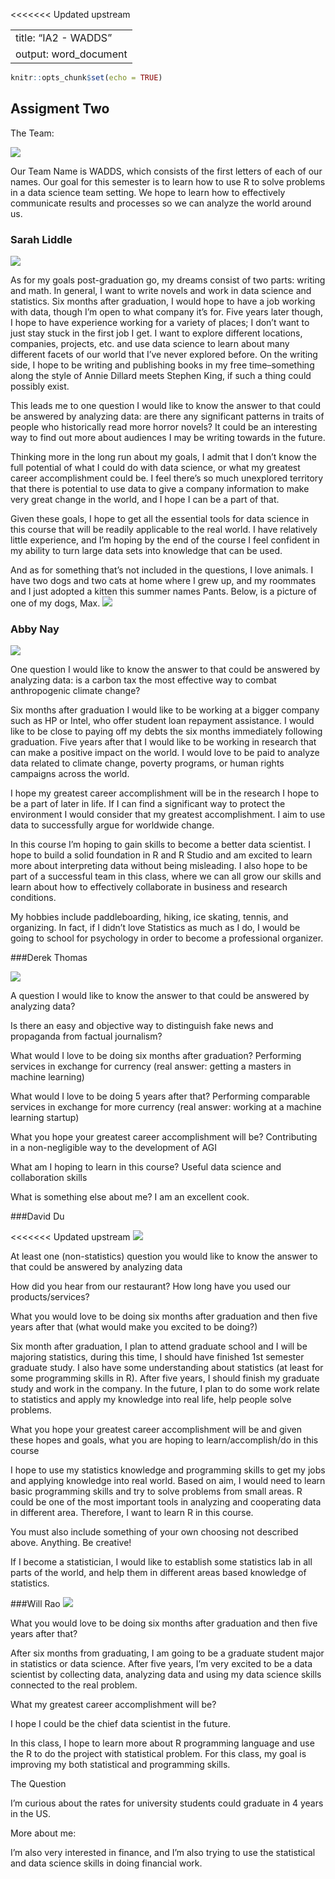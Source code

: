 <<<<<<< Updated upstream

---
title: "IA2 - WADDS"
output: word_document
---

```{r setup, include=FALSE}
knitr::opts_chunk$set(echo = TRUE)
```

## Assigment Two
The Team:

![](team_photo.jpg)

Our Team Name is WADDS, which consists of the first letters of each of our names. Our goal for this semester is to learn how to use R to solve problems in a data science team setting. We hope to learn how to effectively communicate results and processes so we can analyze the world around us.

### Sarah Liddle

![](sarah.jpg)

As for my goals post-graduation go, my dreams consist of two parts: writing and math. In general, I want to write novels and work in data science and statistics. Six months after graduation, I would hope to have a job working with data, though I'm open to what company it's for. Five years later though, I hope to have experience working for a variety of places; I don't want to just stay stuck in the first job I get. I want to explore different locations, companies, projects, etc. and use data science to learn about many different facets of our world that I've never explored before. On the writing side, I hope to be writing and publishing books in my free time--something along the style of Annie Dillard meets Stephen King, if such a thing could possibly exist. 

This leads me to one question I would like to know the answer to that could be answered by analyzing data: are there any significant patterns in traits of people who historically read more horror novels? It could be an interesting way to find out more about audiences I may be writing towards in the future. 

Thinking more in the long run about my goals, I admit that I don't know the full potential of what I could do with data science, or what my greatest career accomplishment could be. I feel there's so much unexplored territory that there is potential to use data to give a company information to make very great change in the world, and I hope I can be a part of that. 

Given these goals, I hope to get all the essential tools for data science in this course that will be readily applicable to the real world. I have relatively little experience, and I'm hoping by the end of the course I feel confident in my ability to turn large data sets into knowledge that can be used. 

And as for something that's not included in the questions, I love animals. I have two dogs and two cats at home where I grew up, and my roommates and I just adopted a kitten this summer names Pants. Below, is a picture of one of my dogs, Max.
![](max.jpg)

### Abby Nay

![](abby.jpg)

One question I would like to know the answer to that could be answered by analyzing data: is a carbon tax the most effective way to combat anthropogenic climate change?

Six months after graduation I would like to be working at a bigger company such as HP or Intel, who offer student loan repayment assistance. I would like to be close to paying off my debts the six months immediately following graduation. Five years after that I would like to be working in research that can make a positive impact on the world. I would love to be paid to analyze data related to climate change, poverty programs, or human rights campaigns across the world.

I hope my greatest career accomplishment will be in the research I hope to be a part of later in life. If I can find a significant way to protect the environment I would consider that my greatest accomplishment. I aim to use data to successfully argue for worldwide change.

In this course I'm hoping to gain skills to become a better data scientist. I hope to build a solid foundation in R and R Studio and am excited to learn more about interpreting data without being misleading. I also hope to be part of a successful team in this class, where we can all grow our skills and learn about how to effectively collaborate in business and research conditions.

My hobbies include paddleboarding, hiking, ice skating, tennis, and organizing. In fact, if I didn't love Statistics as much as I do, I would be going to school for psychology in order to become a professional organizer.

###Derek Thomas

![](derek_photo.jpg)

A question I would like to know the answer to that could be answered by analyzing data?

Is there an easy and objective way to distinguish fake news and propaganda from factual journalism?

What would I love to be doing six months after graduation?
Performing services in exchange for currency
(real answer: getting a masters in machine learning)

What would I love to be doing 5 years after that?
Performing comparable services in exchange for more currency
(real answer: working at a machine learning startup)

What you hope your greatest career accomplishment will be?
Contributing in a non-negligible way to the development of AGI

What am I hoping to learn in this course?
Useful data science and collaboration skills 

What is something else about me?
I am an excellent cook.

###David Du

<<<<<<< Updated upstream
![](David_Du.jpg)

At least one (non-statistics) question you would like to know the answer to that could be answered by analyzing data

How did you hear from our restaurant? 
How long have you used our products/services?

What you would love to be doing six months after graduation and then five years after that (what would make you excited to be doing?)

Six month after graduation, I plan to attend graduate school and I will be majoring statistics, during this time, I should have finished 1st semester graduate study. I also have some understanding about statistics (at least for some programming skills in R). After five years, I should finish my graduate study and work in the company. In the future, I plan to do some work relate to statistics and apply my knowledge into real life, help people solve problems.

What you hope your greatest career accomplishment will be and given these hopes and goals, what you are hoping to learn/accomplish/do in this course

I hope to use my statistics knowledge and programming skills to get my jobs and applying knowledge into real world. Based on aim, I would need to learn basic programming skills and try to solve problems from small areas. R could be one of the most important tools in analyzing and cooperating data in different area. Therefore, I want to learn R in this course.

You must also include something of your own choosing not described above. Anything. Be creative!

If I become a statistician, I would like to establish some statistics lab in all parts of the world, and help them in different areas based knowledge of statistics.

###Will Rao
![](Will.jpg)

What you would love to be doing six months after graduation and then five years after that?

After six months from graduating, I am going to be a graduate student major in statistics or data science. After five years, I'm very excited to be a data scientist by collecting data, analyzing data and using my data science skills connected to the real problem.

What my greatest career accomplishment will be?

I hope I could be the chief data scientist in the future.

In this class, I hope to learn more about R programming language and use the R to do the project with statistical problem. For this class, my goal is improving my both statistical and programming skills. 

The Question

I'm curious about the rates for university students could graduate in 4 years in the US.

More about me:

I'm also very interested in finance, and I'm also trying to use the statistical and data science skills in doing financial work.
